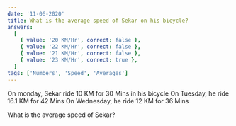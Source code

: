 ```yaml
---
date: '11-06-2020'
title: What is the average speed of Sekar on his bicycle?
answers:
  [
    { value: '20 KM/Hr', correct: false },
    { value: '22 KM/Hr', correct: false },
    { value: '21 KM/Hr', correct: false },
    { value: '23 KM/Hr', correct: true },
  ]
tags: ['Numbers', 'Speed', 'Averages']
---
```


On monday, Sekar ride 10 KM for 30 Mins in his bicycle
On Tuesday, he ride 16.1 KM for 42 Mins
On Wednesday, he ride 12 KM for 36 Mins

What is the average speed of Sekar?
